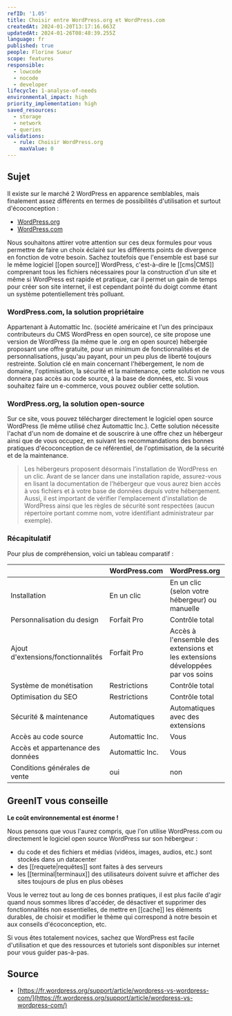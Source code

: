 ```yaml
---
refID: '1.05'
title: Choisir entre WordPress.org et WordPress.com
createdAt: 2024-01-20T13:17:16.663Z
updatedAt: 2024-01-26T08:48:39.255Z
language: fr
published: true
people: Florine Sueur
scope: features
responsible:
  - lowcode
  - nocode
  - developer
lifecycle: 1-analyse-of-needs
environmental_impact: high
priority_implementation: high
saved_resources:
  - storage
  - network
  - queries
validations:
  - rule: Choisir WordPress.org
    maxValue: 0
---
```


## Sujet

Il existe sur le marché 2 WordPress en apparence semblables, mais finalement assez différents en termes de possibilités d'utilisation et surtout d'écoconception :

* [WordPress.org](https://fr.wordpress.org/)
* [WordPress.com](https://wordpress.com/fr/)

Nous souhaitons attirer votre attention sur ces deux formules pour vous permettre de faire un choix éclairé sur les différents points de divergence en fonction de votre besoin. Sachez toutefois que l'ensemble est basé sur le même logiciel \[\[open source]] WordPress, c'est-à-dire le \[\[cms|CMS]] comprenant tous les fichiers nécessaires pour la construction d'un site et même si WordPress est rapide et pratique, car il permet un gain de temps pour créer son site internet, il est cependant pointé du doigt comme étant un système potentiellement très polluant.

### WordPress.com, la solution propriétaire

Appartenant à Automattic Inc. (société américaine et l'un des principaux contributeurs du CMS WordPress en open source), ce site propose une version de WordPress (la même que le .org en open source) hébergée proposant une offre gratuite, pour un minimum de fonctionnalités et de personnalisations, jusqu'au payant, pour un peu plus de liberté toujours restreinte. Solution clé en main concernant l'hébergement, le nom de domaine, l'optimisation, la sécurité et la maintenance, cette solution ne vous donnera pas accès au code source, à la base de données, etc. Si vous souhaitez faire un e-commerce, vous pouvez oublier cette solution.

### WordPress.org, la solution open-source

Sur ce site, vous pouvez télécharger directement le logiciel open source WordPress (le même utilisé chez Automattic Inc.). Cette solution nécessite l'achat d'un nom de domaine et de souscrire à une offre chez un hébergeur ainsi que de vous occupez, en suivant les recommandations des bonnes pratiques d'écoconception de ce référentiel, de l'optimisation, de la sécurité et de la maintenance.

> Les hébergeurs proposent désormais l'installation de WordPress en un clic. Avant de se lancer dans une installation rapide, assurez-vous en lisant la documentation de l'hébergeur que vous aurez bien accès à vos fichiers et à votre base de données depuis votre hébergement. Aussi, il est important de vérifier l'emplacement d'installation de WordPress ainsi que les règles de sécurité sont respectées (aucun répertoire portant comme nom, votre identifiant administrateur par exemple).

### Récapitulatif

Pour plus de compréhension, voici un tableau comparatif :

|                                    | WordPress.com   | WordPress.org                                                                 |
| :--------------------------------- | :-------------- | :---------------------------------------------------------------------------- |
| Installation                       | En un clic      | En un clic (selon votre hébergeur) ou manuelle                                |
| Personnalisation du design         | Forfait Pro     | Contrôle total                                                                |
| Ajout d'extensions/fonctionnalités | Forfait Pro     | Accès à l'ensemble des extensions et les extensions développées par vos soins |
| Système de monétisation            | Restrictions    | Contrôle total                                                                |
| Optimisation du SEO                | Restrictions    | Contrôle total                                                                |
| Sécurité & maintenance             | Automatiques    | Automatiques avec des extensions                                              |
| Accès au code source               | Automattic Inc. | Vous                                                                          |
| Accès et appartenance des données  | Automattic Inc. | Vous                                                                          |
| Conditions générales de vente      | oui             | non                                                                           |

## GreenIT vous conseille

**Le coût environnemental est énorme !**

Nous pensons que vous l'aurez compris, que l'on utilise WordPress.com ou directement le logiciel open source WordPress sur son hébergeur :

* du code et des fichiers et médias (vidéos, images, audios, etc.) sont stockés dans un datacenter
* des \[\[requete|requêtes]] sont faites à des serveurs
* les \[\[terminal|terminaux]] des utilisateurs doivent suivre et afficher des sites toujours de plus en plus obèses

Vous le verrez tout au long de ces bonnes pratiques, il est plus facile d'agir quand nous sommes libres d'accéder, de désactiver et supprimer des fonctionnalités non essentielles, de mettre en \[\[cache]] les éléments durables, de choisir et modifier le thème qui correspond à notre besoin et aux conseils d'écoconception, etc.

Si vous êtes totalement novices, sachez que WordPress est facile d'utilisation et que des ressources et tutoriels sont disponibles sur internet pour vous guider pas-à-pas.

## Source

* [https://fr.wordpress.org/support/article/wordpress-vs-wordpress-com/](https://fr.wordpress.org/support/article/wordpress-vs-wordpress-com/)
